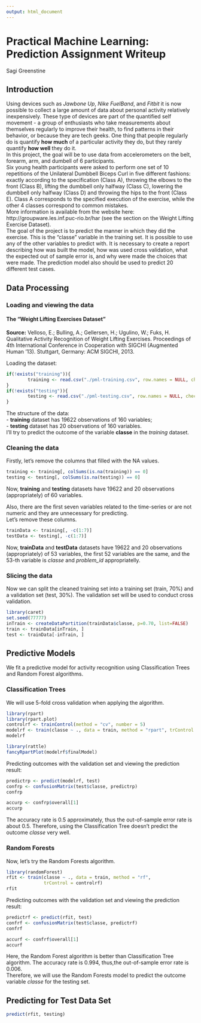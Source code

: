 ```yaml
---
output: html_document
---
```


# Practical Machine Learning: Prediction Assignment Writeup

Sagi Greenstine

## Introduction

Using devices such as *Jawbone Up*, *Nike FuelBand*, and *Fitbit* it is now possible to collect a large amount of data about personal activity relatively inexpensively. These type of devices are part of the quantified self movement - a group of enthusiasts who take measurements about themselves regularly to improve their health, to find patterns in their behavior, or because they are tech geeks. One thing that people regularly do is quantify **how much** of a particular activity they do, but they rarely quantify **how well** they do it.  
In this project, the goal will be to use data from accelerometers on the belt, forearm, arm, and dumbell of 6 participants.  
Six young health participants were asked to perform one set of 10 repetitions of the Unilateral Dumbbell Biceps Curl in five different fashions: exactly according to the specification (Class A), throwing the elbows to the front (Class B), lifting the dumbbell only halfway (Class C), lowering the dumbbell only halfway (Class D) and throwing the hips to the front (Class E). Class A corresponds to the specified execution of the exercise, while the other 4 classes correspond to common mistakes.  
More information is available from the website here: http://groupware.les.inf.puc-rio.br/har (see the section on the Weight Lifting Exercise Dataset).  
The goal of the project is to predict the manner in which they did the exercise. This is the "classe" variable in the training set. It is possible to use any of the other variables to predict with. It is necessary to create a report describing how was built the model, how was used cross validation, what the expected out of sample error is, and why were made the choices that were made. The prediction model also should be used to predict 20 different test cases.

## Data Processing

### Loading and viewing the data

#### The "Weight Lifting Exercises Dataset"

**Source:** Velloso, E.; Bulling, A.; Gellersen, H.; Ugulino, W.; Fuks, H. Qualitative Activity Recognition of Weight Lifting Exercises. Proceedings of 4th International Conference in Cooperation with SIGCHI (Augmented Human '13). Stuttgart, Germany: ACM SIGCHI, 2013.

Loading the dataset:

```r
if(!exists("training")){
        training <- read.csv("./pml-training.csv", row.names = NULL, check.names=F, stringsAsFactors=F, header=T, sep=',', comment.char="", quote='\"', na.strings = c("NA", ""))
}
if(!exists("testing")){
        testing <- read.csv("./pml-testing.csv", row.names = NULL, check.names=F, stringsAsFactors=F, header=T, sep=',', comment.char="", quote='\"', na.strings = c("NA", ""))
}
```

The structure of the data:  
- **training** dataset has 19622 observations of  160 variables;  
- **testing** dataset  has 20 observations of  160 variables.  
I'll try to predict the outcome of the variable **classe** in the *training* dataset.

### Cleaning the data
Firstly, let's remove the columns that filled with the NA values.
```r
training <- training[, colSums(is.na(training)) == 0]
testing <- testing[, colSums(is.na(testing)) == 0]
```
Now, **training** and **testing** datasets have 19622 and 20 observations (appropriately) of 60 variables.

Also, there are the first seven variables related to the time-series or are not numeric and they are unnecessary for predicting.  
Let's remove these columns.
```r
trainData <- training[, -c(1:7)]
testData <- testing[, -c(1:7)]
```
Now, **trainData** and **testData** datasets have 19622 and 20 observations (appropriately) of 53 variables, the first 52 variables are the same, and the 53-th variable is *classe* and *problem_id* appropriatelly.

### Slicing the data
Now we can split the cleaned training set into a training set (train, 70%) and a validation set (test, 30%). The validation set will be used to conduct cross validation.

```r
library(caret)
set.seed(77777)
inTrain <- createDataPartition(trainData$classe, p=0.70, list=FALSE)
train <- trainData[inTrain, ]
test <- trainData[-inTrain, ]
```

## Predictive Models

We fit a predictive model for activity recognition using Classification Trees and Random Forest algorithms.  

### Classification Trees

We will use 5-fold cross validation when applying the algorithm.

```r
library(rpart)
library(rpart.plot)
controlrf <- trainControl(method = "cv", number = 5)
modelrf <- train(classe ~ ., data = train, method = "rpart", trControl = controlrf)
modelrf
```

```r
library(rattle)
fancyRpartPlot(modelrf$finalModel)
```

Predicting outcomes with the validation set and viewing the prediction result:

```r
predictrp <- predict(modelrf, test)
confrp <- confusionMatrix(test$classe, predictrp)
confrp
```

```r
accurp <- confrp$overall[1]
accurp
```

The accuracy rate is 0.5 approximately, thus the out-of-sample error rate is about 0.5. Therefore, using the Classification Tree doesn't predict the outcome *classe* very well.

### Random Forests
Now, let's try the Random Forests algorithm.

```r
library(randomForest)
rfit <- train(classe ~ ., data = train, method = "rf",
              trControl = controlrf)
rfit
```

Predicting outcomes with the validation set and viewing the prediction result:

```r
predictrf <- predict(rfit, test)
confrf <- confusionMatrix(test$classe, predictrf)
confrf
```

```r
accurf <- confrf$overall[1]
accurf
```

Here, the Random Forest algorithm is better than Classification Tree algorithm. The accuracy rate is 0.994, thus,the out-of-sample error rate is 0.006.  
Therefore, we will use the Random Forests model to predict the outcome variable *classe* for the testing set.

## Predicting for Test Data Set

```r
predict(rfit, testing)
```

